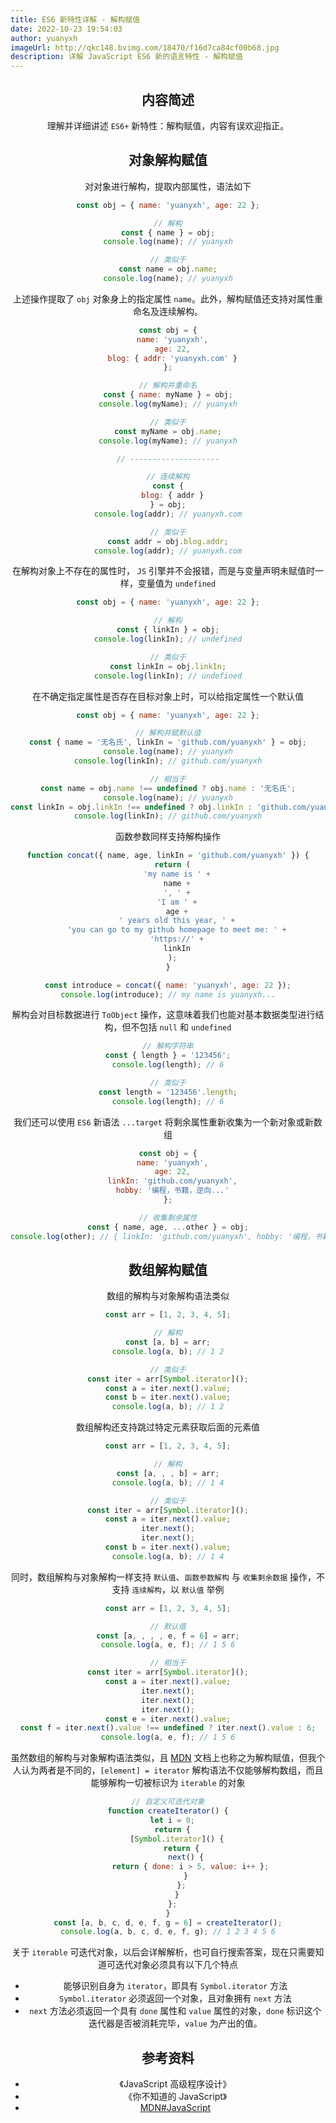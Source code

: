 ```yaml
---
title: ES6 新特性详解 - 解构赋值
date: 2022-10-23 19:54:03
author: yuanyxh
imageUrl: http://qkc148.bvimg.com/18470/f16d7ca84cf00b68.jpg
description: 详解 JavaScript ES6 新的语言特性 - 解构赋值
---
```


<Header frontmatter={frontmatter} />

<Toc toc={toc} />

## 内容简述

理解并详细讲述 `ES6+` 新特性：解构赋值，内容有误欢迎指正。

## 对象解构赋值

对对象进行解构，提取内部属性，语法如下

```javascript
const obj = { name: 'yuanyxh', age: 22 };

// 解构
const { name } = obj;
console.log(name); // yuanyxh

// 类似于
const name = obj.name;
console.log(name); // yuanyxh
```

上述操作提取了 `obj` 对象身上的指定属性 `name`。此外，解构赋值还支持对属性重命名及连续解构。

```javascript
const obj = {
  name: 'yuanyxh',
  age: 22,
  blog: { addr: 'yuanyxh.com' }
};

// 解构并重命名
const { name: myName } = obj;
console.log(myName); // yuanyxh

// 类似于
const myName = obj.name;
console.log(myName); // yuanyxh

// --------------------

// 连续解构
const {
  blog: { addr }
} = obj;
console.log(addr); // yuanyxh.com

// 类似于
const addr = obj.blog.addr;
console.log(addr); // yuanyxh.com
```

在解构对象上不存在的属性时， `JS` 引擎并不会报错，而是与变量声明未赋值时一样，变量值为 `undefined`

```javascript
const obj = { name: 'yuanyxh', age: 22 };

// 解构
const { linkIn } = obj;
console.log(linkIn); // undefined

// 类似于
const linkIn = obj.linkIn;
console.log(linkIn); // undefined
```

在不确定指定属性是否存在目标对象上时，可以给指定属性一个默认值

```javascript
const obj = { name: 'yuanyxh', age: 22 };

// 解构并赋默认值
const { name = '无名氏', linkIn = 'github.com/yuanyxh' } = obj;
console.log(name); // yuanyxh
console.log(linkIn); // github.com/yuanyxh

// 相当于
const name = obj.name !== undefined ? obj.name : '无名氏';
console.log(name); // yuanyxh
const linkIn = obj.linkIn !== undefined ? obj.linkIn : 'github.com/yuanyxh';
console.log(linkIn); // github.com/yuanyxh
```

函数参数同样支持解构操作

```javascript
function concat({ name, age, linkIn = 'github.com/yuanyxh' }) {
  return (
    'my name is ' +
    name +
    ', ' +
    'I am ' +
    age +
    ' years old this year, ' +
    'you can go to my github homepage to meet me: ' +
    'https://' +
    linkIn
  );
}

const introduce = concat({ name: 'yuanyxh', age: 22 });
console.log(introduce); // my name is yuanyxh...
```

解构会对目标数据进行 `ToObject` 操作，这意味着我们也能对基本数据类型进行结构，但不包括 `null` 和 `undefined`

```javascript
// 解构字符串
const { length } = '123456';
console.log(length); // 6

// 类似于
const length = '123456'.length;
console.log(length); // 6
```

我们还可以使用 `ES6` 新语法 `...target` 将剩余属性重新收集为一个新对象或新数组

```javascript
const obj = {
  name: 'yuanyxh',
  age: 22,
  linkIn: 'github.com/yuanyxh',
  hobby: '编程，书籍，逆向...'
};

// 收集剩余属性
const { name, age, ...other } = obj;
console.log(other); // { linkIn: 'github.com/yuanyxh', hobby: '编程，书籍，逆向...' }
```

## 数组解构赋值

数组的解构与对象解构语法类似

```javascript
const arr = [1, 2, 3, 4, 5];

// 解构
const [a, b] = arr;
console.log(a, b); // 1 2

// 类似于
const iter = arr[Symbol.iterator]();
const a = iter.next().value;
const b = iter.next().value;
console.log(a, b); // 1 2
```

数组解构还支持跳过特定元素获取后面的元素值

```javascript
const arr = [1, 2, 3, 4, 5];

// 解构
const [a, , , b] = arr;
console.log(a, b); // 1 4

// 类似于
const iter = arr[Symbol.iterator]();
const a = iter.next().value;
iter.next();
iter.next();
const b = iter.next().value;
console.log(a, b); // 1 4
```

同时，数组解构与对象解构一样支持 `默认值`、`函数参数解构` 与 `收集剩余数据` 操作，不支持 `连续解构`，以 `默认值` 举例

```javascript
const arr = [1, 2, 3, 4, 5];

// 默认值
const [a, , , , e, f = 6] = arr;
console.log(a, e, f); // 1 5 6

// 相当于
const iter = arr[Symbol.iterator]();
const a = iter.next().value;
iter.next();
iter.next();
iter.next();
const e = iter.next().value;
const f = iter.next().value !== undefined ? iter.next().value : 6;
console.log(a, e, f); // 1 5 6
```

虽然数组的解构与对象解构语法类似，且 [MDN] 文档上也称之为解构赋值，但我个人认为两者是不同的，`[element] = iterator` 解构语法不仅能够解构数组，而且能够解构一切被标识为 `iterable` 的对象

```javascript
// 自定义可迭代对象
function createIterator() {
  let i = 0;
  return {
    [Symbol.iterator]() {
      return {
        next() {
          return { done: i > 5, value: i++ };
        }
      };
    }
  };
}
const [a, b, c, d, e, f, g = 6] = createIterator();
console.log(a, b, c, d, e, f, g); // 1 2 3 4 5 6
```

关于 `iterable` 可迭代对象，以后会详解解析，也可自行搜索答案，现在只需要知道可迭代对象必须具有以下几个特点

- 能够识别自身为 `iterator`，即具有 `Symbol.iterator` 方法
- `Symbol.iterator` 必须返回一个对象，且对象拥有 `next` 方法
- `next` 方法必须返回一个具有 `done` 属性和 `value` 属性的对象，`done` 标识这个迭代器是否被消耗完毕，`value` 为产出的值。

## 参考资料

- 《JavaScript 高级程序设计》
- 《你不知道的 JavaScript》
- [MDN#JavaScript][MDN]

[MDN]: https://developer.mozilla.org/zh-CN/docs/Web/JavaScript
